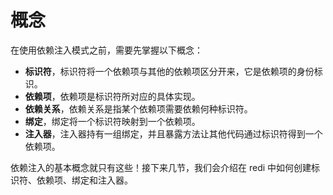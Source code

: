 # 概念

在使用依赖注入模式之前，需要先掌握以下概念：

- **标识符**，标识符将一个依赖项与其他的依赖项区分开来，它是依赖项的身份标识。
- **依赖项**，依赖项是标识符所对应的具体实现。
- **依赖关系**，依赖关系是指某个依赖项需要依赖何种标识符。
- **绑定**，绑定将一个标识符映射到一个依赖项。
- **注入器**，注入器持有一组绑定，并且暴露方法让其他代码通过标识符得到一个依赖项。

依赖注入的基本概念就只有这些！接下来几节，我们会介绍在 redi 中如何创建标识符、依赖项、绑定和注入器。
